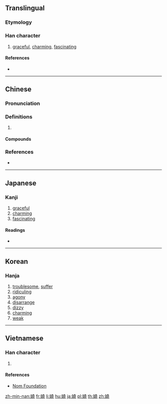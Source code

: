 {{also|娆}}
==Translingual==

===Etymology===
{{Han compound|女|堯|c1=s|c2=p|t1=female|ls=psc}}

===Han character===
{{Han char|rn=38|rad=女|as=12|sn=15|four=44412|canj=VGGU|ids=⿰女堯}}

# [[graceful]], [[charming]], [[fascinating]]

====References====
* {{Han ref|kx=0271.260|dkj=06734|dj=0539.180|hdz=21078.190|uh=5B08|ud=23304|bh=BC63|bd=48227}}

----

==Chinese==
{{zh-forms|s=娆}}

===Pronunciation===
{{zh-pron
|m=ráo
|c=jiu5,jiu4
|mn=hiâu
|mc=y
|oc=y
|cat=
}}

===Definitions===
{{zh-hanzi}}

# {{rfdef|zh}}

====Compounds====
{{zh-der|妖嬈|嬈嬈|嬈惱|嬌嬈|賣妖嬈}}

===References===
* {{R:yue:Hanzi}}

----

==Japanese==

===Kanji===
{{ja-kanji|grade=|rs=女12}}

# [[graceful]]
# [[charming]]
# [[fascinating]]

====Readings====
* {{ja-readings|on=[[でう]] (deu), [[ねう]] (neu), [[ぜう]] (zeu), [[だう]] (dau), [[えう]] (eu), [[けう]] (keu)|kun=[[わずるわしい]] (wazuruwashii), [[なやむ]] (nayamu)}}

----

==Korean==

===Hanja===
{{ko-hanja|hangeul=요|rv=yo|mr=yo}}

# [[troublesome]], [[suffer]]
# [[ridiculing]]
# [[agony]]
# [[disarrange]]
# [[dizzy]]
# [[charming]]
# [[weak]]

----

==Vietnamese==

===Han character===
{{vi-readings|rs=女12|hanviet=nhiêu}}

# {{defn|lang=vi|sort=女12}}

====References====
* [http://nomfoundation.org/common/nom_details.php?codepoint=5b08 Nom Foundation]

[[zh-min-nan:嬈]]
[[fr:嬈]]
[[li:嬈]]
[[hu:嬈]]
[[ja:嬈]]
[[pl:嬈]]
[[th:嬈]]
[[zh:嬈]]